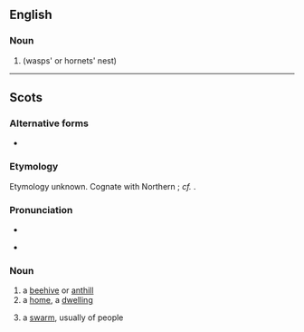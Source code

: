 ==English==

===Noun===
{{en-noun}}

# {{alternative form of|en|bike}} (wasps' or hornets' nest)

----

==Scots==

===Alternative forms===
* {{alter|sco|bike|byk|byik|bink}}

===Etymology===
Etymology unknown. Cognate with Northern {{cog|enm|bike}}; ''cf.'' {{cog|en|bike}}.

===Pronunciation===
* {{IPA|sco|/ˈbəik/}}
* {{a|Southern Scots}} {{IPA|sco|/ˈbaɪk/}}

===Noun===
{{sco-noun}}

# a [[beehive]] or [[anthill]]
# a [[home]], a [[dwelling]]
# {{lb|sco|figurative}} a [[swarm]], usually of people